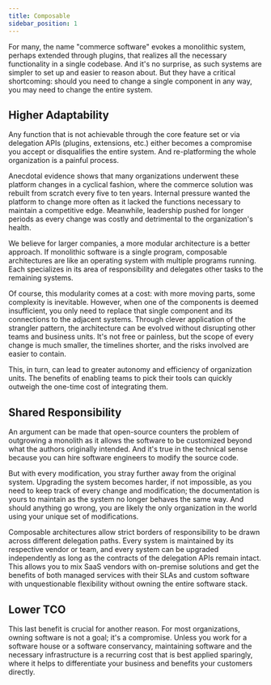 ```yaml
---
title: Composable
sidebar_position: 1
---
```


For many, the name "commerce software" evokes a monolithic system, perhaps extended through plugins, that realizes all the necessary functionality in a single codebase. And it's no surprise, as such systems are simpler to set up and easier to reason about. But they have a critical shortcoming: should you need to change a single component in any way, you may need to change the entire system.

## Higher Adaptability

Any function that is not achievable through the core feature set or via delegation APIs (plugins, extensions, etc.) either becomes a compromise you accept or disqualifies the entire system. And re-platforming the whole organization is a painful process.

Anecdotal evidence shows that many organizations underwent these platform changes in a cyclical fashion, where the commerce solution was rebuilt from scratch every five to ten years. Internal pressure wanted the platform to change more often as it lacked the functions necessary to maintain a competitive edge. Meanwhile, leadership pushed for longer periods as every change was costly and detrimental to the organization's health.

We believe for larger companies, a more modular architecture is a better approach. If monolithic software is a single program, composable architectures are like an operating system with multiple programs running. Each specializes in its area of responsibility and delegates other tasks to the remaining systems.

Of course, this modularity comes at a cost: with more moving parts, some complexity is inevitable. However, when one of the components is deemed insufficient, you only need to replace that single component and its connections to the adjacent systems. Through clever application of the strangler pattern, the architecture can be evolved without disrupting other teams and business units. It's not free or painless, but the scope of every change is much smaller, the timelines shorter, and the risks involved are easier to contain.

This, in turn, can lead to greater autonomy and efficiency of organization units. The benefits of enabling teams to pick their tools can quickly outweigh the one-time cost of integrating them.

## Shared Responsibility

An argument can be made that open-source counters the problem of outgrowing a monolith as it allows the software to be customized beyond what the authors originally intended. And it's true in the technical sense because you can hire software engineers to modify the source code.

But with every modification, you stray further away from the original system. Upgrading the system becomes harder, if not impossible, as you need to keep track of every change and modification; the documentation is yours to maintain as the system no longer behaves the same way. And should anything go wrong, you are likely the only organization in the world using your unique set of modifications.

Composable architectures allow strict borders of responsibility to be drawn across different delegation paths. Every system is maintained by its respective vendor or team, and every system can be upgraded independently as long as the contracts of the delegation APIs remain intact. This allows you to mix SaaS vendors with on-premise solutions and get the benefits of both managed services with their SLAs and custom software with unquestionable flexibility without owning the entire software stack.

## Lower TCO

This last benefit is crucial for another reason. For most organizations, owning software is not a goal; it's a compromise. Unless you work for a software house or a software conservancy, maintaining software and the necessary infrastructure is a recurring cost that is best applied sparingly, where it helps to differentiate your business and benefits your customers directly.